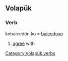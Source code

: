 ==Volapük==

===Verb===
kobaicedön ko = [[baicedoyn ]]

# [[agree]] with

[[Category:Volapük verbs]]